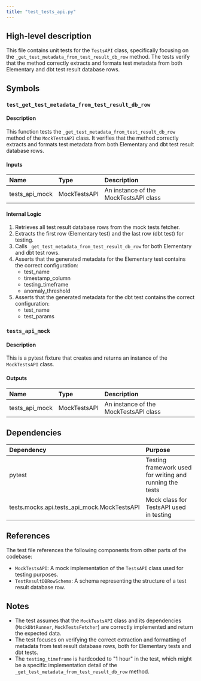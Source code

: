 ```yaml
---
title: "test_tests_api.py"
---
```


## High-level description
This file contains unit tests for the `TestsAPI` class, specifically focusing on the `_get_test_metadata_from_test_result_db_row` method. The tests verify that the method correctly extracts and formats test metadata from both Elementary and dbt test result database rows.

## Symbols

### `test_get_test_metadata_from_test_result_db_row`
#### Description
This function tests the `_get_test_metadata_from_test_result_db_row` method of the `MockTestsAPI` class. It verifies that the method correctly extracts and formats test metadata from both Elementary and dbt test result database rows.

#### Inputs
| Name | Type | Description |
|:-----|:-----|:------------|
| tests_api_mock | MockTestsAPI | An instance of the MockTestsAPI class |

#### Internal Logic
1. Retrieves all test result database rows from the mock tests fetcher.
2. Extracts the first row (Elementary test) and the last row (dbt test) for testing.
3. Calls `_get_test_metadata_from_test_result_db_row` for both Elementary and dbt test rows.
4. Asserts that the generated metadata for the Elementary test contains the correct configuration:
   - test_name
   - timestamp_column
   - testing_timeframe
   - anomaly_threshold
5. Asserts that the generated metadata for the dbt test contains the correct configuration:
   - test_name
   - test_params

### `tests_api_mock`
#### Description
This is a pytest fixture that creates and returns an instance of the `MockTestsAPI` class.

#### Outputs
| Name | Type | Description |
|:-----|:-----|:------------|
| tests_api_mock | MockTestsAPI | An instance of the MockTestsAPI class |

## Dependencies
| Dependency | Purpose |
|:-----------|:--------|
| pytest | Testing framework used for writing and running the tests |
| tests.mocks.api.tests_api_mock.MockTestsAPI | Mock class for TestsAPI used in testing |

## References
The test file references the following components from other parts of the codebase:
- `MockTestsAPI`: A mock implementation of the `TestsAPI` class used for testing purposes.
- `TestResultDBRowSchema`: A schema representing the structure of a test result database row.

## Notes
- The test assumes that the `MockTestsAPI` class and its dependencies (`MockDbtRunner`, `MockTestsFetcher`) are correctly implemented and return the expected data.
- The test focuses on verifying the correct extraction and formatting of metadata from test result database rows, both for Elementary tests and dbt tests.
- The `testing_timeframe` is hardcoded to "1 hour" in the test, which might be a specific implementation detail of the `_get_test_metadata_from_test_result_db_row` method.